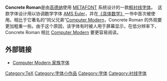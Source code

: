 {{multiple issues|
{{expand|time=2016-10-24T04:26:06+00:00}}
{{unreferenced|time=2016-10-24T04:26:06+00:00}}
}}

{{Infobox font
| name = Concrete Roman
| image   = CMU Concrete Roman.png
| style = [[粗衬线体|粗衬线字体]]
}}

'''Concrete Roman '''是由[[高德纳|高德纳]]使用 [[METAFONT|METAFONT]] 系统设计的一款[[粗衬线体|粗衬线字体]]。  这款字体设计用以协调数学字体 [[AMS_Euler|AMS Euler]]，并在[[具體數學|《具体数学》]]一书中首次被使用。相比于它著名的“同父兄弟”[[Computer_Modern|Computer Modern]]，Concrete Roman 的外观要更加粗重一些。由于这个原因，该字体有时被人用于屏幕显示，在低分辨率下，Concrete Roman 相比 [[Computer_Modern|Computer Modern]] 要更容易阅读。

== 外部链接 ==
* [http://cm-unicode.sourceforge.net/download.html Computer Modern 家族字体]{{Wayback|url=http://cm-unicode.sourceforge.net/download.html |date=20170508190759 }}

[[Category:TeX|Category:TeX]]
[[Category:字体小作品|Category:字体小作品]]
[[Category:字体|Category:字体]]
[[Category:衬线字体|Category:衬线字体]]
{{Free_and_open-source_typography}}